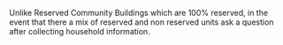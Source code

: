 Unlike Reserved Community Buildings which are 100% reserved, in the event that there a mix of reserved and non reserved units ask a question after collecting household information.
